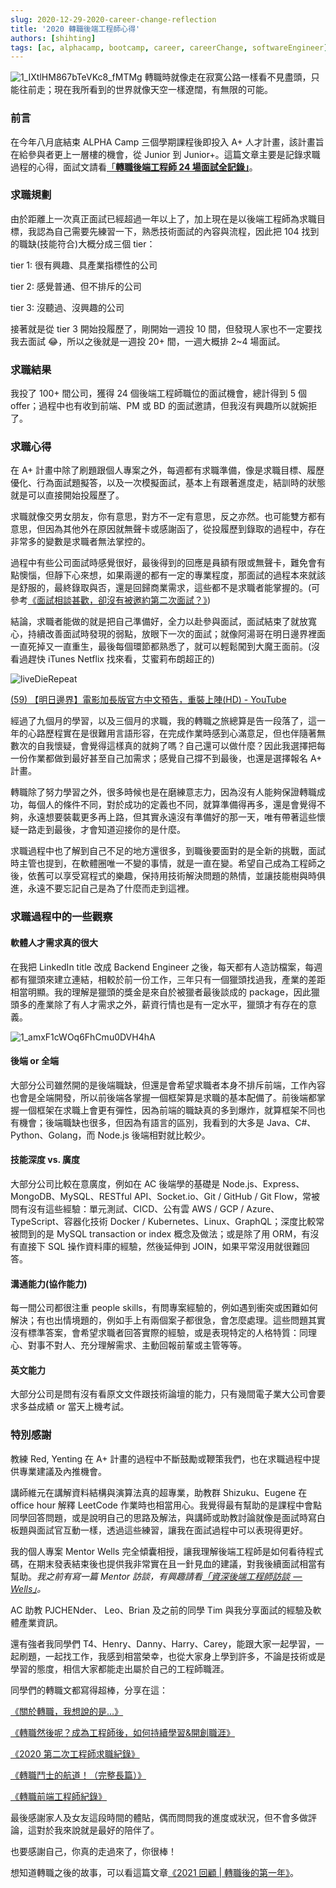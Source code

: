 ```yaml
---
slug: 2020-12-29-2020-career-change-reflection
title: '2020 轉職後端工程師心得'
authors: [shihting]
tags: [ac, alphacamp, bootcamp, career, careerChange, softwareEngineer]
---
```


![1_IXtlHM867bTeVKc8_fMTMg](https://i.imgur.com/Oi7ZhfG.jpg)
轉職時就像走在寂寞公路一樣看不見盡頭，只能往前走；現在我所看到的世界就像天空一樣遼闊，有無限的可能。

### 前言

在今年八月底結束 ALPHA Camp 三個學期課程後即投入 A+ 人才計畫，該計畫旨在給參與者更上一層樓的機會，從 Junior 到 Junior+。這篇文章主要是記錄求職過程的心得，面試文請看[「**轉職後端工程師 24 場面試全記錄」**](/blog/2020-12-29-24rounds-backend-engineer-interviews)。

### 求職規劃

由於距離上一次真正面試已經超過一年以上了，加上現在是以後端工程師為求職目標，我認為自己需要先練習一下，熟悉技術面試的內容與流程，因此把 104 找到的職缺(技能符合)大概分成三個 tier：

tier 1: 很有興趣、具產業指標性的公司

tier 2: 感覺普通、但不排斥的公司

tier 3: 沒聽過、沒興趣的公司

接著就是從 tier 3 開始投履歷了，剛開始一週投 10 間，但發現人家也不一定要找我去面試 😂，所以之後就是一週投 20+ 間，一週大概排 2~4 場面試。

### 求職結果

我投了 100+ 間公司，獲得 24 個後端工程師職位的面試機會，總計得到 5 個 offer；過程中也有收到前端、PM 或 BD 的面試邀請，但我沒有興趣所以就婉拒了。

### 求職心得

在 A+ 計畫中除了刷題跟個人專案之外，每週都有求職準備，像是求職目標、履歷優化、行為面試題擬答，以及一次模擬面試，基本上有跟著進度走，結訓時的狀態就是可以直接開始投履歷了。

求職就像交男女朋友，你有意思，對方不一定有意思，反之亦然。也可能雙方都有意思，但因為其他外在原因就無聲卡或感謝函了，從投履歷到錄取的過程中，存在非常多的變數是求職者無法掌控的。

過程中有些公司面試時感覺很好，最後得到的回應是員額有限或無聲卡，難免會有點懊惱，但靜下心來想，如果兩邊的都有一定的專業程度，那面試的過程本來就該是舒服的，最終錄取與否，還是回歸商業需求，這些都不是求職者能掌握的。(可參考[《面試相談甚歡，卻沒有被邀約第二次面試？》](https://lynnihlin.com/2021/02/07/interview/?fbclid=IwAR10MSODXp64mOM6OufIyHFi3AaeeE2AxgT9S0Z4qSIlqrrmc7YRDL1rSWY))

結論，求職者能做的就是把自己準備好，全力以赴參與面試，面試結束了就放寬心，持續改善面試時發現的弱點，放眼下一次的面試；就像阿湯哥在明日邊界裡面一直死掉又一直重生，最後每個環節都熟悉了，就可以輕鬆闖到大魔王面前。(沒看過趕快 iTunes Netflix 找來看，艾蜜莉布朗超正的)

![liveDieRepeat](https://i.imgur.com/T81teBB.jpg)

[(59) 【明日邊界】電影加長版官方中文預告，重裝上陣(HD) - YouTube](https://www.youtube.com/watch?v=s4EH7HnK2hM)

經過了九個月的學習，以及三個月的求職，我的轉職之旅總算是告一段落了，這一年的心路歷程實在是很難用言語形容，在完成作業時感到心滿意足，但也伴隨著無數次的自我懷疑，會覺得這樣真的就夠了嗎？自己還可以做什麼？因此我選擇把每一份作業都做到最好甚至自己加需求；感覺自己撐不到最後，也還是選擇報名 A+ 計畫。

轉職除了努力學習之外，很多時候也是在磨練意志力，因為沒有人能夠保證轉職成功，每個人的條件不同，對於成功的定義也不同，就算準備得再多，還是會覺得不夠，永遠想要裝載更多再上路，但其實永遠沒有準備好的那一天，唯有帶著這些懷疑一路走到最後，才會知道迎接你的是什麼。

求職過程中也了解到自己不足的地方還很多，到職後要面對的是全新的挑戰，面試時主管也提到，在軟體圈唯一不變的事情，就是一直在變。希望自己成為工程師之後，依舊可以享受寫程式的樂趣，保持用技術解決問題的熱情，並讓技能樹與時俱進，永遠不要忘記自己是為了什麼而走到這裡。

### 求職過程中的一些觀察

#### 軟體人才需求真的很大

在我把 LinkedIn title 改成 Backend Engineer 之後，每天都有人造訪檔案，每週都有獵頭來建立連結，相較於前一份工作，三年只有一個獵頭找過我，產業的差距相當明顯。我的理解是獵頭的獎金是來自於被獵者最後談成的 package，因此獵頭多的產業除了有人才需求之外，薪資行情也是有一定水平，獵頭才有存在的意義。

![1_amxF1cWOq6FhCmu0DVH4hA](https://i.imgur.com/C2CSd2z.jpg)

#### 後端 or 全端

大部分公司雖然開的是後端職缺，但還是會希望求職者本身不排斥前端，工作內容也會是全端開發，所以前後端各掌握一個框架算是求職的基本配備了。前後端都掌握一個框架在求職上會更有彈性，因為前端的職缺真的多到爆炸，就算框架不同也有機會；後端職缺也很多，但因為有語言的區別，我看到的大多是 Java、C#、Python、Golang，而 Node.js 後端相對就比較少。

#### 技能深度 vs. 廣度

大部分公司比較在意廣度，例如在 AC 後端學的基礎是 Node.js、Express、MongoDB、MySQL、RESTful API、Socket.io、Git / GitHub / Git Flow，常被問有沒有這些經驗：單元測試、CICD、公有雲 AWS / GCP / Azure、TypeScript、容器化技術 Docker / Kubernetes、Linux、GraphQL；深度比較常被問到的是 MySQL transaction or index 概念及做法；或是除了用 ORM，有沒有直接下 SQL 操作資料庫的經驗，然後延伸到 JOIN，如果平常沒用就很難回答。

#### 溝通能力(協作能力)

每一間公司都很注重 people skills，有問專案經驗的，例如遇到衝突或困難如何解決；有也出情境題的，例如手上有兩個案子都很急，會怎麼處理。這些問題其實沒有標準答案，會希望求職者回答實際的經驗，或是表現特定的人格特質：同理心、對事不對人、充分理解需求、主動回報前輩或主管等等。

#### 英文能力

大部分公司是問有沒有看原文文件跟技術論壇的能力，只有幾間電子業大公司會要求多益成績 or 當天上機考試。

### 特別感謝

教練 Red, Yenting 在 A+ 計畫的過程中不斷鼓勵或鞭策我們，也在求職過程中提供專業建議及內推機會。

講師維元在講解資料結構與演算法真的超專業，助教群 Shizuku、Eugene 在 office hour 解釋 LeetCode 作業時也相當用心。我覺得最有幫助的是課程中會點同學回答問題，或是說明自己的思路及解法，與講師或助教討論就像是面試時寫白板題與面試官互動一樣，透過這些練習，讓我在面試過程中可以表現得更好。

我的個人專案 Mentor Wells 完全傾囊相授，讓我理解後端工程師是如何看待程式碼，在期末發表結束後也提供我非常實在且一針見血的建議，對我後續面試相當有幫助。_我之前有寫一篇 Mentor 訪談，有興趣請看_[_「資深後端工程師訪談  — Wells」_](https://medium.com/你是自由的/資深後端工程師訪談-wells-f158dec20083)_。_

AC 助教 PJCHENder、 Leo、Brian 及之前的同學 Tim 與我分享面試的經驗及軟體產業資訊。

還有強者我同學們 T4、Henry、Danny、Harry、Carey，能跟大家一起學習，一起刷題，一起找工作，我感到相當榮幸，也從大家身上學到許多，不論是技術或是學習的態度，相信大家都能走出屬於自己的工程師職涯。

同學們的轉職文都寫得超棒，分享在這：

[《關於轉職，我想說的是…》](https://medium.com/tds-note/關於轉職-我想說的是-e6c688632d14)

[《轉職然後呢？成為工程師後，如何持續學習&開創職涯》](https://henry811010.medium.com/轉職然後呢-成為工程師後-如何持續學習-開創職涯-7af3322593b9)

[《2020 第二次工程師求職紀錄》](http://eruditeness.news.blog/2020/11/22/2020第二次工程師求職紀錄/)

[《轉職鬥士的航道！（完整長篇）》](https://harry811016.medium.com/轉職鬥士的航道-長篇-79cbe9cc963c)

[《轉職前端工程師紀錄》](https://chiafangsung.medium.com/轉職前端工程師紀錄-2125efda9ee0)

最後感謝家人及女友這段時間的體貼，偶而問問我的進度或狀況，但不會多做評論，這對於我來說就是最好的陪伴了。

也要感謝自己，你真的走過來了，你很棒！

想知道轉職之後的故事，可以看這篇文章[《2021 回顧 | 轉職後的第一年》](https://medium.com/life-after-hello-world/2021-回顧-轉職後的第一年-899af09d3dcf)。
